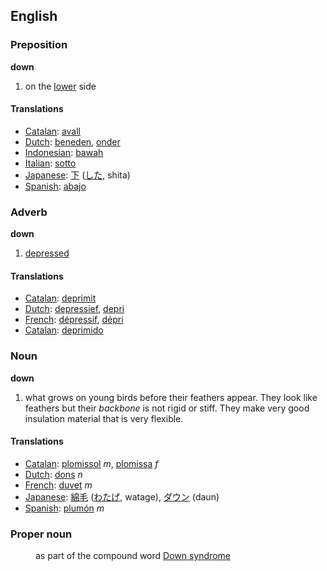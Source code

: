 ==English==
===Preposition===

'''down'''

#on the [[lower]] side

====Translations====
*[[Catalan]]: [[avall]]
*[[Dutch]]: [[beneden]], [[onder]]
*[[Indonesian]]: [[bawah]]
*[[Italian]]: [[sotto]]
*[[Japanese]]: [[下]] ([[した]], shita)
*[[Spanish]]: [[abajo]]

===Adverb===

'''down'''

#[[depressed]]

====Translations====
*[[Catalan]]: [[deprimit]]
*[[Dutch]]: [[depressief]], [[depri]]
*[[French]]: [[dépressif]], [[dépri]]
*[[Catalan]]: [[deprimido]]

===Noun===

'''down'''

#what grows on young birds before their feathers appear. They look like feathers but their ''backbone'' is not rigid or stiff. They make very good insulation material that is very flexible.

====Translations====
*[[Catalan]]: [[plomissol]] ''m'', [[plomissa]] ''f''
*[[Dutch]]: [[dons]] ''n''
*[[French]]: [[duvet]] ''m''
*[[Japanese]]: [[綿毛]] ([[わたげ]], watage), [[ダウン]] (daun)
*[[Spanish]]: [[plumón]] ''m''

===Proper noun===

:as part of the compound word [[Down syndrome]]